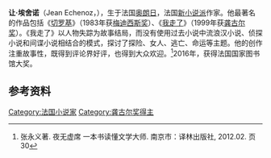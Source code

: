 {{noteTA
|T=zh-cn:让·埃舍诺;zh-tw:尚·艾薛諾茲;
|1=zh-cn:让·埃舍诺;zh-tw:尚·艾薛諾茲;
}}
'''让·埃舍诺'''（Jean Echenoz，{{bd|1947年|12月26日||}}），生于法国[[奥朗日|奥朗日]]，法国[[新小说派|新小说派]]作家。他最著名的作品包括《[[切罗基|切罗基]]》（1983年获[[梅迪西斯奖|梅迪西斯奖]]）、《[[我走了|我走了]]》（1999年获[[龚古尔奖|龚古尔奖]]）。《我走了》以人物失踪为故事结局，而没有使用过去小说中流浪汉小说、侦探小说和间谍小说相结合的模式，探讨了探险、女人、逃亡、命运等主题。他的创作注重故事性，既得到评论界好评，也得到大众欢迎。<ref>张永义著. 夜无虚席 一本书读懂文学大师. 南京市：译林出版社, 2012.02. 页30</ref>2016年，获得法国国家图书馆大奖。

==参考资料==
{{reflist}}

{{Authority control}}
{{DEFAULTSORT:echenoz}}
[[Category:法国小说家|Category:法国小说家]]
[[Category:龚古尔奖得主|Category:龚古尔奖得主]]
